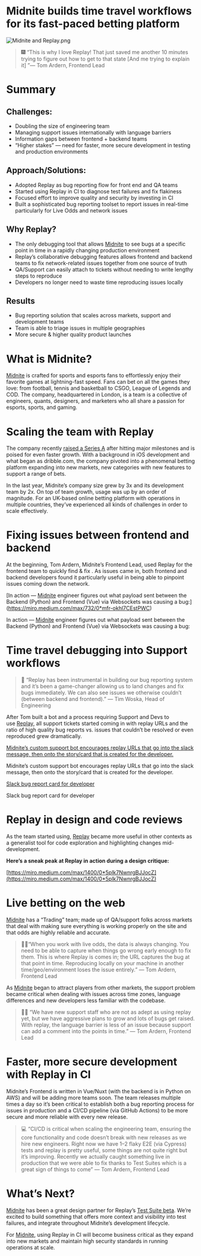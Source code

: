 # Midnite builds time travel workflows for its fast-paced betting platform

![Midnite and Replay.png](/media/resources/replay-io-case-studies/midnite-builds-time-travel-workflows-for-its-fast/Midnite_and_Replay.png)

> 🎆 “This is why I love Replay! That just saved me another 10 minutes trying to figure out how to get to that state [And me trying to explain it] ”— Tom Ardern, Frontend Lead
> 

# **Summary**

## **Challenges:**

- Doubling the size of engineering team
- Managing support issues internationally with language barriers
- Information gaps between frontend + backend teams
- “Higher stakes” — need for faster, more secure development in testing and production environments

## **Approach/Solutions:**

- Adopted Replay as bug reporting flow for front end and QA teams
- Started using Replay in CI to diagnose test failures and fix flakiness
- Focused effort to improve quality and security by investing in CI
- Built a sophisticated bug reporting toolset to report issues in real-time particularly for Live Odds and network issues

## **Why Replay?**

- The only debugging tool that allows [Midnite](https://www.midnite.com/) to see bugs at a specific point in time in a rapidly changing production environment
- Replay’s collaborative debugging features allows frontend and backend teams to fix network-related issues together from one source of truth
- QA/Support can easily attach to tickets without needing to write lengthy steps to reproduce
- Developers no longer need to waste time reproducing issues locally

## **Results**

- Bug reporting solution that scales across markets, support and development teams
- Team is able to triage issues in multiple geographies
- More secure & higher quality product launches

# **What is Midnite?**

[Midnite](https://www.midnite.com/) is crafted for sports and esports fans to effortlessly enjoy their favorite games at lightning-fast speed. Fans can bet on all the games they love: from football, tennis and basketball to CSGO, League of Legends and COD. The company, headquartered in London, is a team is a collective of engineers, quants, designers, and marketers who all share a passion for esports, sports, and gaming.

# **Scaling the team with Replay**

The company recently [raised a Series A](https://www.prnewswire.com/news-releases/midnite-announces-series-a-round-led-by-the-raine-group-301472693.html) after hitting major milestones and is poised for even faster growth. With a background in iOS development and what began as dribble.com, the company pivoted into a phenomenal betting platform expanding into new markets, new categories with new features to support a range of bets.

In the last year, Midnite’s company size grew by 3x and its development team by 2x. On top of team growth, usage was up by an order of magnitude. For an UK-based online betting platform with operations in multiple countries, they’ve experienced all kinds of challenges in order to scale effectively.

# **Fixing issues between frontend and backend**

At the beginning, Tom Ardern, Midnite’s Frontend Lead, used Replay for the frontend team to quickly find & fix . As issues came in, both frontend and backend developers found it particularly useful in being able to pinpoint issues coming down the network.

[In action — [Midnite](https://www.midnite.com/) engineer figures out what payload sent between the Backend (Python) and Frontend (Vue) via Websockets was causing a bug:](https://miro.medium.com/max/732/0*mfr-okhl7CEstPWC)

In action — [Midnite](https://www.midnite.com/) engineer figures out what payload sent between the Backend (Python) and Frontend (Vue) via Websockets was causing a bug:

# T**ime travel debugging into Support workflows**

> 🎸 “Replay has been instrumental in building our bug reporting system and it’s been a game-changer allowing us to land changes and fix bugs immediately. We can also see issues we otherwise couldn’t (between backend and frontend).” — Tim Woska, Head of Engineering
> 

After Tom built a bot and a process requiring Support and Devs to use [Replay](https://www.replay.io/), all support tickets started coming in with replay URLs and the ratio of high quality bug reports vs. issues that couldn’t be resolved or even reproduced grew dramatically.

[Midnite’s custom support bot encourages replay URLs that go into the slack message, then onto the story/card that is created for the developer.](https://miro.medium.com/max/1114/0*3UvfvUPfF_F2bYsW)

Midnite’s custom support bot encourages replay URLs that go into the slack message, then onto the story/card that is created for the developer.

[Slack bug report card for developer](https://miro.medium.com/max/1400/0*Q83kaLthbxu6hj1z)

Slack bug report card for developer

# **Replay in design and code reviews**

As the team started using, [Replay](https://www.replay.io/) became more useful in other contexts as a generalist tool for code exploration and highlighting changes mid-development.

**Here’s a sneak peak at Replay in action during a design critique:**

[https://miro.medium.com/max/1400/0*5plk7NwnrgBJJocZ](https://miro.medium.com/max/1400/0*5plk7NwnrgBJJocZ)

# L**ive betting on the web**

[Midnite](https://www.midnite.com/) has a “Trading” team; made up of QA/support folks across markets that deal with making sure everything is working properly on the site and that odds are highly reliable and accurate.

> 🏇🏼“When you work with live odds, the data is always changing. You need to be able to capture when things go wrong early enough to fix them. This is where Replay is comes in; the URL captures the bug at that point in time. Reproducing locally on your machine in another time/geo/environment loses the issue entirely.” — Tom Ardern, Frontend Lead
> 

As [Midnite](https://www.midnite.com/) began to attract players from other markets, the support problem became critical when dealing with issues across time zones, language differences and new developers less familiar with the codebase.

> 🏂🏼 “We have new support staff who are not as adept as using replay yet, but we have aggressive plans to grow and lots of bugs get raised. With replay, the language barrier is less of an issue because support can add a comment into the points in time.” — Tom Ardern, Frontend Lead
> 

# **Faster, more secure development with Replay in CI**

Midnite’s Frontend is written in Vue/Nuxt (with the backend is in Python on AWS) and will be adding more teams soon. The team releases multiple times a day so it’s been critical to establish both a bug reporting process for issues in production and a CI/CD pipeline (via GitHub Actions) to be more secure and more reliable with every new release.

> 💻 “CI/CD is critical when scaling the engineering team, ensuring the core functionality and code doesn’t break with new releases as we hire new engineers. Right now we have 1–2 flaky E2E (via Cypress) tests and replay is pretty useful, some things are not quite right but it’s improving. Recently we actually caught something live in production that we were able to fix thanks to Test Suites which is a great sign of things to come” — Tom Ardern, Frontend Lead
> 

# **What’s Next?**

[Midnite](https://www.midnite.com/) has been a great design partner for Replay’s [Test Suite beta](https://docs.replay.io/recording-browser-tests-(beta)). We’re excited to build something that offers more context and visibility into test failures, and integrate throughout Midnite’s development lifecycle.

For [Midnite](https://www.midnite.com/), using Replay in CI will become business critical as they expand into new markets and maintain high security standards in running operations at scale.